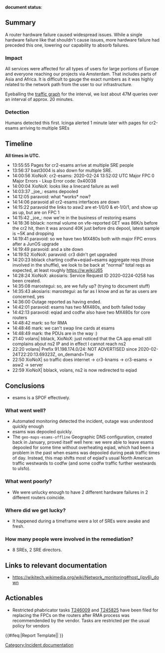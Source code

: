 '''document status''': {{irdoc-final}} <!--
The status field should be one of:
* {{tl|irdoc-draft}} - Initial status. When you're happy with the state of your draft, change it to {{tl|irdoc-review}}.
* {{tl|irdoc-review}} - The incident review working group will contact you then to finalise the report. See also the steps on [[Incident documentation]].
* {{tl|irdoc-final}}
-->

== Summary ==
A router hardware failure caused widespread issues. While a single hardware failure like that shouldn't cause issues, more hardware failure had preceded this one, lowering our capability to absorb failures.

=== Impact ===
All services were affected for all types of users for large portions of Europe and everyone reaching our projects via Amsterdam. That includes parts of Asia and Africa. It is difficult to gauge the exact numbers as it was highly related to the network path from the user to our infrastructure.

Eyeballing the [https://grafana.wikimedia.org/d/000000479/frontend-traffic?orgId=1&from=1582551010505&to=1582555314267 traffic graph] for the interval, we lost about 47M queries over an interval of approx. 20 minutes.

=== Detection ===
Humans detected this first. Icinga alerted 1 minute later with pages for cr2-esams arriving to multiple SREs

== Timeline ==
'''All times in UTC.'''

* 13:55:55 Pages for cr2-esams arrive at multiple SRE people
* 13:56:37 bast3004 is also down for multiple SRE.
* 14:00:56 XioNoX: cr2-esams: 2020-02-24 13:52:02 UTC Major FPC 0 Major Errors - Lkup Error code: 0x40038
* 14:00:04 XioNoX: looks like a linecard failure as well
* 14:03:37 _joe_: esams depooled
* 14:12:05 paravoid: what *works* now?
* 14:14:06 paravoid all cr2-esams interfaces are down
* 14:15:22 paravoid the links to asw2 are et-1/0/0 & et-1/0/1, and show up as up, but are on FPC 1
* 14:15:42 _joe_: now we're in the business of restoring esams
* 14:18:36 bblack: normal volume on vfe-reported GET was 86K/s before the cr2 hit, then it was around 40K just before dns depool, latest sample is ~5K and dropping
* 14:19:41 paravoid: so we have two MX480s both with major FPC errors after a JunOS upgrade
* 14:19:49  paravoid: and a site down
* 14:19:52  XioNoX: paravoid: cr3 didn't get upgraded
* 14:20:23 bblack charting codfw+eqiad+esams aggregate reqs (those involved in the shuffle), we look to be back at "normal" total reqs as expected, at least roughly https://w.wiki/J65 
* 14:28:24 XioNoX: akosiaris: Service Request ID 2020-0224-0258 has been created. 
* 14:35:08 marostegui: so, are we fully up? (trying to document stuff)
* 14:35:43 akosiaris: marostegui: as far as I know and as far as users are concerned, yes
* 14:36:00 Outage reported as having ended.
* 14:42:01 paravoid: esams has two MX480s, and both failed today
* 14:42:13 paravoid: eqiad and codfw also have two MX480s for core routers
* 14:48:42 mark: so for RMA
* 14:48:46  mark: we can't swap line cards at esams
* 14:48:49 mark: the PDUs are in the way :)
* 21:40 volans| bblack, XioNoX: just noticed that the CA app email still complains about ns2 IP and in effect I cannot reach ns2
* 22:20 volans| Prefix 91.198.174.0/24: NOT ADVERTISED since 2020-02-24T22:20:13.69323Z, on_demand=True
* 22:50 XioNoX| so traffic does internet -> cr3-knams -> cr3-esams -> asw2 -> server
* 22:59 XioNoX| bblack, volans, ns2 is now redirected to eqiad

== Conclusions ==

* esams is a SPOF effectively.

=== What went well? ===
* Automated monitoring detected the incident, outage was understood quickly enough
* esams was depooled quickly.
* The <code>geo-maps-esams-offline</code> Geographic DNS configuration, created back in January, proved itself well here: we were able to leave esams depooled for some time without overheating eqiad, which had been a problem in the past when esams was depooled during peak traffic times of day.  Instead, this map shifts most of eqiad's usual North American traffic westwards to codfw (and some codfw traffic further westwards to ulsfo).

=== What went poorly? ===
* We were unlucky enough to have 2 different hardware failures in 2 different routers coincide.

=== Where did we get lucky? ===

* It happened during a timeframe were a lot of SREs were awake and fresh.

=== How many people were involved in the remediation? ===

* 8 SREs, 2 SRE directors.

== Links to relevant documentation ==

* https://wikitech.wikimedia.org/wiki/Network_monitoring#host_(ipv6)_down

== Actionables ==

* Restricted phabricator tasks [https://phabricator.wikimedia.org/ T246009] and [https://phabricator.wikimedia.org/ T245825] have been filed for replacing the FPCs on the routers after RMA process was recommendended by the vendor. Tasks are restricted per the usual policy for vendors

{{#ifeq:{{SUBPAGENAME}}|Report Template||
[[Category:Incident documentation]]
}}